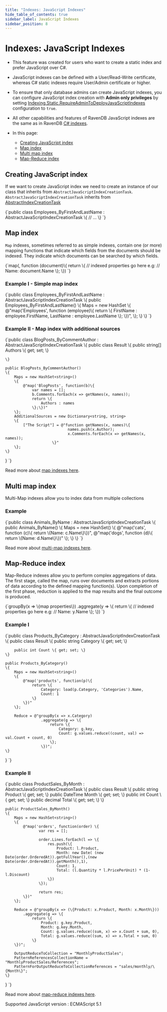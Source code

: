 ---
title: "Indexes: JavaScript Indexes"
hide_table_of_contents: true
sidebar_label: JavaScript Indexes
sidebar_position: 8
---




# Indexes: JavaScript Indexes
<LanguageSwitcher supportedLanguages={supportedLanguages} />
<LanguageContent language="csharp">

<Admonition type="note" title="Note">

* This feature was created for users who want to create a static index and prefer JavaScript over C#.  

* JavaScript indexes can be defined with a User/Read-Write certificate, whereas C# static indexes 
  require User/Admin certificate or higher.  

* To ensure that only database admins can create JavaScript indexes, 
  you can configure JavaScript index creation with **Admin only privileges** by setting 
  [Indexing.Static.RequireAdminToDeployJavaScriptIndexes](../server/configuration/indexing-configuration.mdx#indexingstaticrequireadmintodeployjavascriptindexes)
  configuration to `true`.

* All other capabilities and features of RavenDB JavaScript indexes are the same as in RavenDB [C# indexes](../indexes/indexing-basics.mdx).   

* In this page:
  * [Creating  JavaScript index](../indexes/javascript-indexes.mdx#creating--javascript-index)
  * [Map index](../indexes/javascript-indexes.mdx#map-index)
  * [Multi map index](../indexes/javascript-indexes.mdx#multi-map-index)
  * [Map-Reduce index](../indexes/javascript-indexes.mdx#map-reduce-index)

</Admonition>

## Creating  JavaScript index

If we want to create JavaScript index we need to create an instance of our class that inherits 
from `AbstractJavaScriptIndexCreationTask`.   
`AbstractJavaScriptIndexCreationTask` inherits from [AbstractIndexCreationTask](../indexes/creating-and-deploying.mdx#Using-AbstractIndexCreationTask)

<TabItem value="javaScriptindexes_1" label="javaScriptindexes_1">
<CodeBlock language="csharp">
{`public class Employees_ByFirstAndLastName : AbstractJavaScriptIndexCreationTask
\{
    // ...
\}
`}
</CodeBlock>
</TabItem>

## Map index

`Map` indexes, sometimes referred to as simple indexes, contain one (or more) mapping functions that indicate which fields from the documents should be indexed. 
They indicate which documents can be searched by which fields.

<TabItem value="csharp" label="csharp">
<CodeBlock language="csharp">
{`map(<collection-name>, function (document)\{
     return \{
         // indexed properties go here e.g:
         // Name: document.Name
     \};
 \})
`}
</CodeBlock>
</TabItem>

### Example I - Simple map index

<TabItem value="javaScriptindexes_6" label="javaScriptindexes_6">
<CodeBlock language="csharp">
{`public class Employees_ByFirstAndLastName : AbstractJavaScriptIndexCreationTask
\{
    public Employees_ByFirstAndLastName()
    \{
        Maps = new HashSet<string>
        \{
            @"map('Employees', function (employee)\{ 
                    return \{ 
                        FirstName : employee.FirstName, 
                        LastName : employee.LastName
                    \};
                \})",
        \};
    \}
\}
`}
</CodeBlock>
</TabItem>

### Example II - Map index with additional sources

<TabItem value="indexes_2" label="indexes_2">
<CodeBlock language="csharp">
{`public class BlogPosts_ByCommentAuthor : AbstractJavaScriptIndexCreationTask
\{
    public class Result
    \{
        public string[] Authors \{ get; set; \}

    \}

    public BlogPosts_ByCommentAuthor()
    \{
        Maps = new HashSet<string>()
        \{
            @"map('BlogPosts', function(b)\{
                var names = [];
                b.Comments.forEach(x => getNames(x, names));
                return \{
                    Authors : names
                \};\})"
        \};
        AdditionalSources = new Dictionary<string, string>
        \{
            ["The Script"] = @"function getNames(x, names)\{
                                names.push(x.Author);
                                x.Comments.forEach(x => getNames(x, names));
                         \}"
        \};
    \}
\}
`}
</CodeBlock>
</TabItem>

Read more about [map indexes here](../indexes/map-indexes.mdx).

## Multi map index

Multi-Map indexes allow you to index data from multiple collections

### Example

<TabItem value="multi_map_5" label="multi_map_5">
<CodeBlock language="csharp">
{`public class Animals_ByName : AbstractJavaScriptIndexCreationTask
\{
    public Animals_ByName()
    \{
        Maps = new HashSet<string>()
        \{
            @"map('cats', function (c)\{ return \{Name: c.Name\}\})",
            @"map('dogs', function (d)\{ return \{Name: d.Name\}\})"
        \};
    \}
\}
`}
</CodeBlock>
</TabItem>

Read more about [multi-map indexes here](../indexes/map-reduce-indexes.mdx).

## Map-Reduce index
Map-Reduce indexes allow you to perform complex aggregations of data.
The first stage, called the map, runs over documents and extracts portions of data according to the defined mapping function(s).
Upon completion of the first phase, reduction is applied to the map results and the final outcome is produced.

<TabItem value="csharp" label="csharp">
<CodeBlock language="csharp">
{`groupBy(x => \{map properties\})
     .aggregate(y => \{
         return \{
             // indexed properties go here e.g:
             // Name: y.Name
         \};
     \})
`}
</CodeBlock>
</TabItem>

### Example I

<TabItem value="map_reduce_0_0" label="map_reduce_0_0">
<CodeBlock language="csharp">
{`public class Products_ByCategory : AbstractJavaScriptIndexCreationTask
\{
    public class Result
    \{
        public string Category \{ get; set; \}

        public int Count \{ get; set; \}
    \}

    public Products_ByCategory()
    \{
        Maps = new HashSet<string>()
        \{
            @"map('products', function(p)\{
                return \{
                    Category: load(p.Category, 'Categories').Name,
                    Count: 1
                \}
            \})"
        \};

        Reduce = @"groupBy(x => x.Category)
                    .aggregate(g => \{
                        return \{
                            Category: g.key,
                            Count: g.values.reduce((count, val) => val.Count + count, 0)
                        \};
                    \})";
    \}
\}
`}
</CodeBlock>
</TabItem>

### Example II

<TabItem value="map_reduce_3_0" label="map_reduce_3_0">
<CodeBlock language="csharp">
{`public class ProductSales_ByMonth : AbstractJavaScriptIndexCreationTask
\{
    public class Result
    \{
        public string Product \{ get; set; \}
        public DateTime Month \{ get; set; \}
        public int Count \{ get; set; \}
        public decimal Total \{ get; set; \}
    \}

    public ProductSales_ByMonth()
    \{
        Maps = new HashSet<string>()
        \{
            @"map('orders', function(order) \{
                   var res = [];

                   order.Lines.forEach(l => \{
                       res.push(\{
                           Product: l.Product,
                           Month: new Date( (new Date(order.OrderedAt)).getFullYear(),(new Date(order.OrderedAt)).getMonth(),1),
                           Count: 1,
                           Total: (l.Quantity * l.PricePerUnit) * (1- l.Discount)
                       \})
                   \});

                   return res;
            \})"
        \};

        Reduce = @"groupBy(x => (\{Product: x.Product, Month: x.Month\}))
            .aggregate(g => \{
                return \{
                    Product: g.key.Product,
                    Month: g.key.Month,
                    Count: g.values.reduce((sum, x) => x.Count + sum, 0),
                    Total: g.values.reduce((sum, x) => x.Total + sum, 0)
                \}
        \})";

        OutputReduceToCollection = "MonthlyProductSales";
        PatternReferencesCollectionName = "MonthlyProductSales/References";
        PatternForOutputReduceToCollectionReferences = "sales/monthly/\{Month\}";
    \}
\}
`}
</CodeBlock>
</TabItem>

Read more about [map-reduce indexes here](../indexes/map-reduce-indexes.mdx).

<Admonition type="info" title="Information" id="information" href="#information">
Supported JavaScript version : ECMAScript 5.1
</Admonition>


</LanguageContent>

<!---
### Indexes
- [Indexing Related Documents](../indexes/indexing-related-documents)
- [Map Indexes](../indexes/map-indexes)
- [Map-Reduce Indexes](../indexes/map-reduce-indexes)
- [Creating and Deploying Indexes](../indexes/creating-and-deploying)

### Querying
- [Query Overview](../client-api/session/querying/how-to-query)
- [Querying an Index](../indexes/querying/query-index)


-->